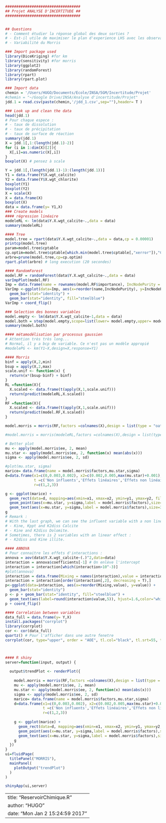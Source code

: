 
```r
##################################
## Projet ANALYSE D'INCERTITUDE ##
##################################


## Questions 
# - Comment étudier la réponse global des deux sorties ? 
# - Est-il utile de maximiser le plan d'experience LHS avec les observations que l'on a ? 
# - Variabilité du Morris 

### Import package used
library(DiceKriging) #for km
library(sensitivity) #for morris
library(ggplot2)
library(randomForest)
library(rpart)
library(rpart.plot)

### Import data
chemin = '/Users/HUGO/Documents/Ecole/INSA/5GM/Incertitude/Projet'
#chemin = "~/Google Drive/INSA/Analyse d'incertitude/Projet"
jdd.1 = read.csv(paste(chemin,'/jdd_1.csv',sep=""),header= T )

### Look up and clean the data 
head(jdd.1)
# Pour chaque espece : 
# - taux de dissolution
# - taux de précipitation
# - taux de surface de réaction
summary(jdd.1)
X = jdd.1[,1:(length(jdd.1)-2)]
for (i in 1:dim(X)[2]){
  X[,i]=as.numeric(X[,i])
}
boxplot(X) # pensez à scale

Y = jdd.1[,(length(jdd.1)-1):(length(jdd.1))]
Y1 = data.frame(Y$X.wgt_calcite)
Y2 = data.frame(Y$X.wgt_chlorite)
boxplot(Y1)
boxplot(Y2)
X = scale(X)
X = data.frame(X)
boxplot(X)
data = data.frame(y= Y1,X)
### Create models
#### régression linéaire
modeleRL <- lm(data$Y.X.wgt_calcite~.,data = data)
summary(modeleRL)

#### Tree
model.tree = rpart(data$Y.X.wgt_calcite~.,data = data,cp = 0.00001)
printcp(model.tree)
param=model.tree$cptable
cp.optim=model.tree$cptable[which.min(model.tree$cptable[,"xerror"]),"CP"]
arbre=prune(model.tree,cp=cp.optim)
rpart.plot(arbre) # long execution (20 secondes)

#### RandomForest
model.RF = randomForest(data$Y.X.wgt_calcite~.,data = data)
varImpPlot(model.RF)
Imp = data.frame(name = rownames(model.RF$importance), IncNodePurity = model.RF$importance)
VarImp <-ggplot(data=Imp, aes(x=reorder(name,IncNodePurity), y=IncNodePurity)) +
  geom_bar(stat="identity") +
  geom_bar(stat="identity", fill="steelblue")
VarImp + coord_flip()

### Selection des bonnes variables
model.empty <- lm(data$Y.X.wgt_calcite~1,data = data)
model.both = step(model.empty,scope=list(lower= model.empty,upper= modeleRL) ,direction = "both")
summary(model.both)

#### métamodélisation par processus gaussien
# Attention très très long...
# Normal, il y a bcp de variable. Ce n'est pas un modèle appropié
#modelePG <- km(Y1~X,design=X,response=Y1)

#### Morris
binf = apply(X,2,min)
bsup = apply(X,2,max)
scale.unif <- function(x) {
  return(x*(bsup-binf) + binf)
}
RL =function(X){
  X.scaled <- data.frame(t(apply(X,1,scale.unif)))
  return(predict(modeleRL,X.scaled))
}
RF =function(X){
  X.scaled <- data.frame(t(apply(X,1,scale.unif)))
  return(predict(model.RF,X.scaled))
}

model.morris = morris(RF,factors =colnames(X),design = list(type = "oat", levels = 10, grid.jump = 3), r = 20)

#model.morris = morris(modeleRL,factors =colnames(X),design = list(type = "oat", levels = 5, grid.jump = 3), r = 4)

# Better plot
mu <- apply(model.morris$ee, 2, mean)
mu.star <- apply(model.morris$ee, 2, function(x) mean(abs(x)))
sigma <- apply(model.morris$ee, 2, sd)

#plot(mu.star, sigma)
marice= data.frame(name = model.morris$factors,mu.star,sigma)
d=data.frame(x1=c(0,0.003,0.002), x2=c(0.002,0.005,max(mu.star)+0.001), y1=c(0,0.001,0.008), y2=c(0.004,0.006,max(sigma)+0.001),
             t =c('Non influents','Effets linéaires','Effets non linéaires ou interactions') , 
             r=c(1,2,3))

g <- ggplot(marice) +
  geom_rect(data=d, mapping=aes(xmin=x1, xmax=x2, ymin=y1, ymax=y2, fill=t), color="black", alpha=0.5) +
  geom_point(aes(x=mu.star, y=sigma,label = model.morris$factors),size=1) +
  geom_text(aes(x=mu.star, y=sigma,label = model.morris$factors),size=3,hjust=1.1)
g
# Remark : 
# With the last graph, we can see the influent variable with a non linear effect : 
# - Kine, Kppt and K2diss Calcite
# - Kine and K2diss Dolomite. 
# Sometimes, there is 2 variables with an linear effect : 
# - K2diss and Kine illite. 

#### ANNOVA
# Pour connaitre les effets d'interactions : 
annova = aov(data$Y.X.wgt_calcite~(.)^2,data=data)
interaction = annova$coefficients[-1] # On enlève l'intercept
interaction = interaction[which(interaction>10^-3)]
#plot(annova)
interaction = data.frame(Mixing = names(interaction),value = interaction)
interaction = interaction[order(interaction[,2], decreasing = T),]
p<-ggplot(data=interaction, aes(x=reorder(Mixing,value), y=value)) +
  geom_bar(stat="identity") 
p <- p + geom_bar(stat="identity", fill="steelblue") +
  geom_text(aes(label=round(interaction$value,5)), hjust=1.6,color="white", size=3.5)
p + coord_flip()

#### Correlation between variables
data_full = data.frame(y= Y,X)
install.packages("corrplot")
library(corrplot)
cor <- cor(data_full)
quartz() # Pour l'afficher dans une autre fenetre
corrplot(cor, type="upper", order = "AOE", tl.col="black", tl.srt=55, tl.cex = 0.7)



#### R shiny
server=function(input, output) {
  
  output$trendPlot <- renderPlot({
    
    model.morris = morris(RF,factors =colnames(X),design = list(type = "oat", levels = 10, grid.jump = 3), r = 20)
    mu <- apply(model.morris$ee, 2, mean)
    mu.star <- apply(model.morris$ee, 2, function(x) mean(abs(x)))
    sigma <- apply(model.morris$ee, 2, sd)
    marice= data.frame(name = model.morris$factors,mu.star,sigma)
    d=data.frame(x1=c(0,0.003,0.002), x2=c(0.002,0.005,max(mu.star)+0.001), y1=c(0,0.001,0.008), y2=c(0.004,0.006,max(sigma)+0.001),
                 t =c('Non influents','Effets linéaires','Effets non linéaires ou interactions') , 
                 r=c(1,2,3))
    
    g <- ggplot(marice) +
      geom_rect(data=d, mapping=aes(xmin=x1, xmax=x2, ymin=y1, ymax=y2, fill=t), color="black", alpha=0.5) +
      geom_point(aes(x=mu.star, y=sigma,label = model.morris$factors),size=1) +
      geom_text(aes(x=mu.star, y=sigma,label = model.morris$factors),size=3,hjust=1.1)
    g
  })
}
ui=fluidPage(
  titlePanel("MORRIS"),
  mainPanel(
    plotOutput("trendPlot")
  )
)

shinyApp(ui,server)
```


---
title: "ReservoirChimique.R"
author: "HUGO"
date: "Mon Jan  2 15:24:59 2017"
---
